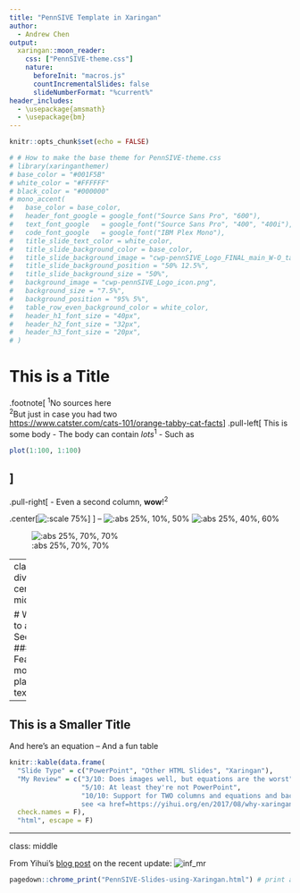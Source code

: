 ```yaml
---
title: "PennSIVE Template in Xaringan"
author:
  - Andrew Chen
output:
  xaringan::moon_reader:
    css: ["PennSIVE-theme.css"]
    nature:
      beforeInit: "macros.js"
      countIncrementalSlides: false
      slideNumberFormat: "%current%"
header_includes:
  - \usepackage{amsmath}
  - \usepackage{bm}
---
```


```r
knitr::opts_chunk$set(echo = FALSE)

# # How to make the base theme for PennSIVE-theme.css
# library(xaringanthemer)
# base_color = "#001F5B"
# white_color = "#FFFFFF"
# black_color = "#000000"
# mono_accent(
#   base_color = base_color,
#   header_font_google = google_font("Source Sans Pro", "600"),
#   text_font_google   = google_font("Source Sans Pro", "400", "400i"),
#   code_font_google   = google_font("IBM Plex Mono"),
#   title_slide_text_color = white_color,
#   title_slide_background_color = base_color,
#   title_slide_background_image = "cwp-pennSIVE_Logo_FINAL_main_W-O_tagline_horizontal-04.png",
#   title_slide_background_position = "50% 12.5%",
#   title_slide_background_size = "50%",
#   background_image = "cwp-pennSIVE_Logo_icon.png",
#   background_size = "7.5%",
#   background_position = "95% 5%",
#   table_row_even_background_color = white_color,
#   header_h1_font_size = "40px",
#   header_h2_font_size = "32px", 
#   header_h3_font_size = "20px",
# )
```

# This is a Title
.footnote[
<sup>1</sup>No sources here  
<sup>2</sup>But just in case you had two  
[https://www.catster.com/cats-101/orange-tabby-cat-facts](https://www.catster.com/cats-101/orange-tabby-cat-facts)
]
.pull-left[
This is some body
- The body can contain *lots*<sup>1</sup>
    - Such as
```r
plot(1:100, 1:100)
```
]
--
.pull-right[
- Even a second column, **wow**!<sup>2</sup>

.center[![:scale 75%](tabby.jpg)]
]
--
![:abs 25%, 10%, 50%](tabby.jpg)
![:abs 25%, 40%, 60%](tabby.jpg)

![:abs 25%, 70%, 70%](tabby.jpg)

---
class: divider, center, middle
<!-- Make sure to include all of the above classes to get this format -->

# Welcome to a New Section
### Featuring more placeholder text

---

## This is a Smaller Title
And here's an equation
\begin{align*}
e^{i\pi} &= \cos\pi+i\sin\pi \\
&=-1
\end{align*}
--
And a fun table
```r
knitr::kable(data.frame(
  "Slide Type" = c("PowerPoint", "Other HTML Slides", "Xaringan"), 
  "My Review" = c("3/10: Does images well, but equations are the worst",
                  "5/10: At least they're not PowerPoint",
                  "10/10: Support for TWO columns and equations and backgrounds and previews that update as you type,
                  see <a href=https://yihui.org/en/2017/08/why-xaringan-remark-js/>this link by Yihui</a>"),
  check.names = F),
  "html", escape = F)
```

---
class: middle

From Yihui's [blog post](https://yihui.org/en/2019/02/ultimate-inf-mr/) on the recent update:
![inf_mr](https://user-images.githubusercontent.com/163582/53144527-35f7a500-3562-11e9-862e-892d3fd7036d.gif)

```r
pagedown::chrome_print("PennSIVE-Slides-using-Xaringan.html") # print as pdf
```
